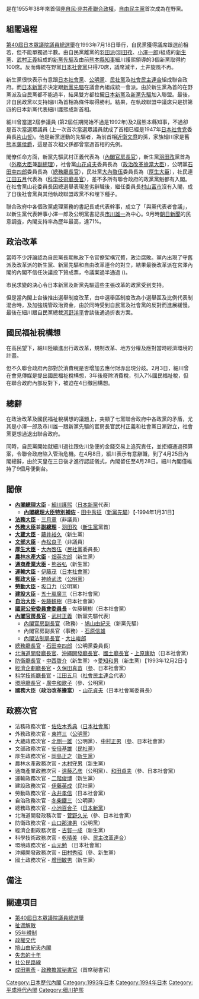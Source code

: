 {{日本内閣記事
|內閣名 = 細川内閣
|假名 = ほそかわ ないかく
|羅馬字 = Hosokawa Morihiro Naikaku
|代數 = 79
|首相名 = 細川護煕
|前職 = 日本[[眾議院議員|眾議院議員]]・[[日本新黨代表|日本新黨代表]]
|成立年 = 1993年
|成立月日 = 8月9日
|總辭年 = 1994年
|總辭月日 = 4月28日
|執政黨 = [[日本社會黨|日本社會黨]]、[[新生黨|新生黨]]、<br/>[[公明黨|公明黨]]、[[日本新黨|日本新黨]]、<br/>[[民主社會黨_(日本)|民社黨]]、[[新黨先驅|新黨先驅]]、<br/>[[社會民主連合|社會民主連合]]、<br/>[[民主改革連合|民主改革連合]]<br/><small>（參議院院內會派）</small>
|選舉 = -
|解散 = -
|成員名單 = http://www.kantei.go.jp/jp/rekidai/kakuryo/79.html
|職務 = [[眾議院_(日本)|眾議院]]議員、[[日本新黨代表|日本新黨代表]]
|圖像 =[[File:Morihiro_Hosokawa_Cabinet_19930809.jpg|250px]]
|圖像說明 = 全體閣員在{{link-ja|認證官|認証官|任命儀式}}後合影<br />（1993年8月9日）
}}
是在1955年38年來首個[[非自民·非共產連立政權|非自民·非共產聯合政權]]，[[自由民主黨_(日本)|自由民主黨]]首次成為在野黨。

== 組閣過程 ==
[[第40屆日本眾議院議員總選舉|第40屆日本眾議院議員總選舉]]在1993年7月18日舉行，自民黨獲得議席跟選前相若，但不能單獨過半數。由自民黨離黨的[[改革フォーラム21|羽田派]]([[羽田孜|羽田孜]]、[[小澤一郎|小澤一郎]])組成的[[新生黨|新生黨]]、[[武村正義|武村正義]]組成的[[新黨先驅|新黨先驅]]及由前[[熊本縣|熊本縣]][[知事|知事]]細川護煕領導的3個新黨取得約100席。反而傳統在野黨[[日本社會黨|日本社會黨]]只得70席，議席減半，土井旋風不再。

新生黨很快表示有意跟[[日本社會黨|日本社會黨]]、[[公明黨|公明黨]]、[[民主社會黨_(日本)|民社黨]]及[[社會民主連合|社會民主連合]]組成聯合政府。而[[日本新黨|日本新黨]]亦決定跟[[新黨先驅|新黨先驅]]在議會內組成統一會派。由於新生黨為首的在野黨派及自民黨都不能過半，結果雙方都拉攏[[日本新黨|日本新黨]]及[[新黨先驅|新黨先驅]]加入聯盟。最後，非自民政黨以支持細川為首相為條件取得勝利。結果，在執政聯盟中議席只是排第四的日本新黨代表細川護煕成新首相。

細川曾當選2屆參議員 (第2屆任期開始不過是1992年)及2屆熊本縣知事，不過卻是首次當選眾議員 (上一次首次當選眾議員就成了首相已經是1947年[[日本社會党|日本社會党]]委員長[[片山哲|片山哲]])。他是新黨運動的先驅者，為前首相[[近衛文麿|近衛文麿]]的孫，家族細川家是舊[[熊本藩|熊本藩]][[侯爵|侯爵]]，這是首次祖父孫都曾當過首相的先例。

閣僚任命方面，新黨先驅武村正義代表為（[[內閣官房長官|內閣官房長官]]），新生黨[[羽田孜|羽田孜]]黨首為（[[外務大臣|外務大臣]]兼[[副總理|副總理]]），社會黨[[山花貞夫|山花貞夫]]委員長為（[[無任所大臣|政治改革擔當大臣]]），公明黨[[石田幸四郎|石田幸四郎]]委員長為（[[總務廳長官|總務廳長官]]），民社黨[[大內啓伍|大內啓伍]]委員長為（[[厚生大臣|厚生大臣]]），社民連[[江田五月|江田五月]]代表為（[[科学技術廳長官|科学技術廳長官]]），差不多所有聯合政府的政黨黨魁都有入閣。在社會黨山花委員長因總選舉表現差劣辭職後，繼任委員長[[村山富市|村山富市]]沒有入閣，成了日後社會黨與其他執政聯盟政黨不和埋下種子。

聯合政府中各個政黨處理黨務的書記長或代表幹事，成立了「與黨代表者會議」，以新生黨代表幹事小澤一郎及公明黨書記長[[市川雄一|市川雄一]]為中心。9月時[[朝日新聞|朝日新聞]]的民意調査，內閣支持率為歷年最高，達71%。

== 政治改革 ==
當時不少評論認為自民黨長期執政下令官僚架構冗贅，政治腐敗。黨內出現了守舊派及改革派的新生黨、新黨先驅和自由改革連合的對立，結果最後改革派在宮澤內閣的內閣不信任決議投下贊成票，令議案過半通過 ({{link-ja|扯谎解散|嘘つき解散}})。

市民求變的決心令日本新黨及新黨先驅這些主張改革的政黨受到支持。

但是當內閣上台後推出選舉制度改革，由中選舉區制度改為小選舉區及比例代表制混合時，及加強規管政治資金，由於同時受到自民黨及社會黨的反對而進展緩慢。最後在細川跟自民黨總裁[[河野洋平|河野洋平]]會談後通過折衷方案。

== 國民福祉稅構想 ==
在高民望下，細川陸續進出行政改革，規制改革、地方分權及應對當時經濟環境的計畫。

但不久聯合政府內部對於消費稅是否增加去應付財赤出現分歧。2月3日，細川曾在會見傳媒是提出國民福祉稅構想，3年後廢除消費稅，引入7%國民福祉稅，但在聯合政府內部反對下，被迫在4日撤回構想。

== 總辭 ==
在政治改革及國民福祉稅構想的議題上，突顯了七黨聯合政府中各政黨的矛盾，尤其是小澤一郎及市川雄一跟新黨先驅的官房長官武村正義和社會黨日漸對立，社會黨更想過退出聯合政府。

同時，自民黨開始就細川過往跟佐川急便的金錢交易上追究責任，並拒絕通過預算案，令聯合政府陷入管治危機。在4月8日，細川表示有意辭職，到了4月25日內閣總辭，由於天皇在三日後才進行認証儀式，內閣留任至4月28日。細川內閣僅維持了9個月便倒台。

== 閣僚 ==
*'''[[內閣總理大臣|內閣總理大臣]]''' - [[細川護煕|細川護煕]]（[[日本新黨|日本新黨]]代表）
**'''[[內閣總理大臣補佐官#法制化前|內閣總理大臣特別補佐]]''' - [[田中秀征|田中秀征]]（[[新黨先驅|新黨先驅]]）【‐1994年1月31日】
*'''[[法務大臣|法務大臣]]''' - [[三月章|三月章]]（非議員）
*'''[[外務大臣_(日本)|外務大臣]]'''兼'''[[副總理|副總理]]''' - [[羽田孜|羽田孜]]（[[新生黨|新生黨]]黨首）
*'''[[大蔵大臣|大蔵大臣]]''' - [[藤井裕久|藤井裕久]]（新生黨）
*'''[[文部大臣|文部大臣]]''' - [[赤松良子|赤松良子]]（非議員）
*'''[[厚生大臣|厚生大臣]]''' - [[大內啓伍|大內啓伍]]（[[民社黨|民社黨]]委員長）
*'''[[農林水產大臣|農林水產大臣]]''' - [[畑英次郎|畑英次郎]]（新生黨）
*'''[[通商產業大臣|通商產業大臣]]''' - [[熊谷弘|熊谷弘]]（新生黨）
*'''[[運輸大臣|運輸大臣]]''' - [[伊藤茂|伊藤茂]]（[[日本社會黨|日本社會黨]]）
*'''[[郵政大臣|郵政大臣]]''' - [[神崎武法|神崎武法]]（[[公明黨|公明黨]]）
*'''[[勞動大臣|勞動大臣]]''' - [[坂口力|坂口力]]（公明黨）
*'''[[建設大臣|建設大臣]]''' - [[五十嵐廣三|五十嵐廣三]]（日本社會黨）
*'''[[自治大臣|自治大臣]]''' - [[佐藤観樹|佐藤観樹]]（日本社會黨）
*'''[[國家公安委員會委員長|國家公安委員會委員長]]''' - 佐藤観樹（日本社會黨）
*'''[[內閣官房長官|內閣官房長官]]''' - [[武村正義|武村正義]]（新黨先驅代表）
** [[內閣官房副長官|內閣官房副長官]]（政務）- [[鳩山由紀夫|鳩山由紀夫]]（新黨先驅）
** 內閣官房副長官（事務）- [[石原信雄|石原信雄]]
** [[內閣法制局長官|內閣法制局長官]] - [[大出峻郎|大出峻郎]]
*[[總務廳長官|總務廳長官]] - [[石田幸四郎|石田幸四郎]]（公明黨委員長）
*[[北海道開發廳長官|北海道開發廳長官]]、[[沖繩開發廳長官|沖繩開發廳長官]]、[[國土廳長官|國土廳長官]] - [[上原康助|上原康助]]（日本社會黨）
*[[防衛廳長官|防衛廳長官]] - [[中西啓介|中西啓介]]（新生黨）→[[愛知和男|愛知和男]]（新生黨）【1993年12月2日‐】
*[[經濟企劃廳長官|經濟企劃廳長官]] - [[久保田真苗|久保田真苗]]（[[參議院|參]]、日本社會黨）
*[[科学技術廳長官|科学技術廳長官]] - [[江田五月|江田五月]]（[[社會民主連合|社會民主連合]]代表）
*[[環境廳長官|環境廳長官]] - [[廣中和歌子|廣中和歌子]]（參、公明黨）
*'''國務大臣（政治改革擔當）''' - [[山花貞夫|山花貞夫]]（日本社會黨委員長）

== 政務次官 ==
*法務政務次官 - [[佐佐木秀典|佐佐木秀典]]（[[日本社會黨|日本社會黨]]）
*外務政務次官 - [[東祥三|東祥三]]（[[公明黨|公明黨]]）
*大蔵政務次官 - [[北側一雄|北側一雄]]（公明黨）、[[中村正男|中村正男]]（[[參議院|參]]、日本社會黨）
*文部政務次官 - [[安倍基雄|安倍基雄]]（[[民社黨|民社黨]]）
*厚生政務次官 - [[岡島正之|岡島正之]]（[[新生黨|新生黨]]）
*農林水產政務次官 - [[木村守男|木村守男]]（新生黨）
*通商產業政務次官 - [[遠藤乙彦|遠藤乙彦]]（公明黨）、[[和田貞夫|和田貞夫]]（參、日本社會黨）
*運輸政務次官 - [[二階俊博|二階俊博]]（新生黨）
*建設政務次官 - [[伊藤英成|伊藤英成]]（民社黨）
*勞動政務次官 - [[永井孝信|永井孝信]]（日本社會黨）
*自治政務次官 - [[冬柴鐵三|冬柴鐵三]]（公明黨）
*總務政務次官 - [[小池百合子|小池百合子]]（[[日本新黨|日本新黨]]）
*北海道開發政務次官 - [[菅野久光|菅野久光]]（參、日本社會黨）
*防衛政務次官 - [[山口那津男|山口那津男]]（公明黨）
*經濟企劃政務次官 - [[古賀一成|古賀一成]]（新生黨）
*科學技術政務次官 - [[乾晴美|乾晴美]]（參、[[民主改革連合|民主改革連合]]）
*環境政務次官 - [[山元勉|山元勉]] （日本社會黨）
*沖繩開發政務次官 - [[田村秀昭|田村秀昭]]（參、新生黨）
*國土政務次官 - [[增田敏男|增田敏男]]（新生黨）

== 備注 ==
{{Reflist}}

== 關連項目 ==
* [[第40屆日本眾議院議員總選舉|第40屆日本眾議院議員總選舉]]
* [[嘘つき解散|扯谎解散]]
* [[55年體制|55年體制]]
* [[政權交代|政權交代]]
* [[鳩山由紀夫內閣|鳩山由紀夫內閣]]
* [[失去的十年|失去的十年]]
* [[社公民路線|社公民路線]]
* [[成田憲彥|成田憲彥]] - [[內閣總理大臣秘書官|政務擔當秘書官]]（首席秘書官）

{{細川內閣}}
{{日本歷代內閣|[[宮澤改造內閣|宮澤改造內閣]]|細川內閣|1993年8月9日 ‐ 1994年4月28日|[[羽田內閣|羽田內閣]]}}

{{DEFAULTSORT:Hosokawa Morihiro}}
[[Category:日本歷代內閣|Category:日本歷代內閣]]
[[Category:1993年日本|Category:1993年日本]]
[[Category:1994年日本|Category:1994年日本]]
[[Category:平成時代內閣|Category:平成時代內閣]]
[[Category:细川护熙|Category:细川护熙]]